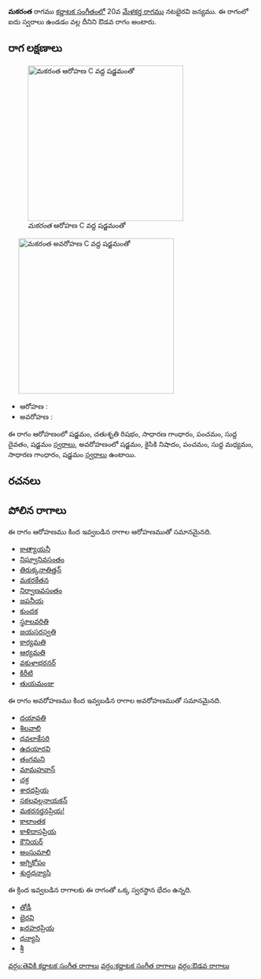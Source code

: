 {{Infobox ragam
	| name          	= మకరంత
	| synonym	    	= 
	| mela          	= 
	| chakra        	= 
	| janaka        	= 
	| type          	= ఔడవ
	| arohanam      	= {{svaraC|S|R2|G2|P|D1|S'}} 
	| avarohanam    	= {{svaraC|S'|N2|P|M1|G2|S}}
	| jeeva         	=
	| chhaya        	=
	| nyasa         	=
	| vishesha      	= 
	| equivalent  		= 
}}
{{కర్ణాటక సంగీత రాగాలు}}
'''మకరంత''' రాగము [[కర్ణాటక సంగీతం]]లో 20వ [[మేళకర్త రాగము]] నటభైరవి జన్యము.  ఈ రాగంలో ఐదు స్వరాలు ఉండడం వల్ల దీనిని ఔడవ రాగం అంటారు.


==రాగ లక్షణాలు==
[[Image:makaranta_ar_kb2wiki.png|thumb|right|316px|''మకరంత'' ఆరోహణ C వద్ద షడ్జమంతో]]
	[[Image:makaranta_av_kb2wiki.png|thumb|right|316px|''మకరంత'' అవరోహణ C వద్ద షడ్జమంతో]]

* ఆరోహణ : {{svaraC|S|R2|G2|P|D1|S'}} 
* అవరోహణ : {{svaraC|S'|N2|P|M1|G2|S}}

ఈ రాగం ఆరోహణంలో షడ్జమం, చతుశృతి రిషభం, సాధారణ  గాంధారం, పంచమం, సుద్ద దైవతం, షడ్జమం [[స్వరాలు]], అవరోహణంలో షడ్జమం, కైసికి నిషాదం, పంచమం, సుద్ద మధ్యమం, సాధారణ  గాంధారం, షడ్జమం [[స్వరాలు]] ఉంటాయి.

==రచనలు==



==పోలిన రాగాలు==
ఈ రాగం ఆరోహణము కింద ఇవ్వబడిన రాగాల ఆరోహణముతో సమానమైనది.
* [[కాత్యాయనీ]]
* [[నిఘ్వానివసంతం]]
* [[తిరుక్కనాతిత్తన్]]
* [[మకరకేతన]]
* [[నిర్వాణవసంతం]]
* [[జపనీయ]]
* [[కుందక]]
* [[స్థూలవరితి]]
* [[జయసరస్వతి]]
* [[కార్యమతి]]
* [[ఆర్యమతి]]
* [[ వకుళాభరనర్]]
* [[కిరీటి]]
* [[తుయమంజు]]

ఈ రాగం అవరోహణము కింద ఇవ్వబడిన రాగాల అవరోహణముతో సమానమైనది.
* [[దయావతి]]
* [[శిలవాలి]]
* [[ధవలాకేసరి]]
* [[ఉదయారవి]]
* [[తంగమని]]
* [[మామహవాన్]]
* [[చక్ర]]
* [[ శారదప్రియ]]
* [[సకలవల్లనాయకన్]]
* [[మకరనర్తనప్రియ!]]
* [[ కాలాంతక]]
* [[కాళిదాసప్రియ]]
* [[కౌనియర్]]
* [[అంసుమాలి]]
* [[అగ్నికోపం]]
* [[శుద్ధధన్యాసి]]

ఈ క్రింద ఇవ్వబడిన రాగాలకు ఈ రాగంతో ఒక్క స్వరస్థాన భేదం ఉన్నది.
* [[తోడీ]]
* [[భైరవి]]
* [[ఖరహరప్రియ]]
* [[ధన్యాసి]]
* [[శ్రీ]]



[[వర్గం:తెవికి కర్ణాటక సంగీత రాగాలు]]
[[వర్గం:కర్ణాటక సంగీత రాగాలు]]
[[వర్గం:ఔడవ రాగాలు]]